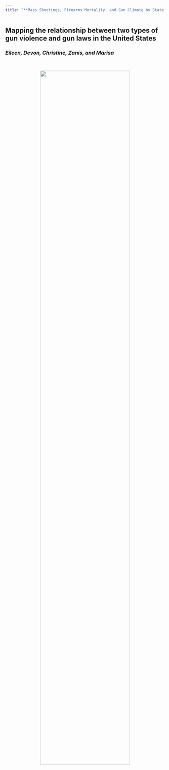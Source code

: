 ```yaml
---
title: "**Mass Shootings, Firearms Mortality, and Gun Climate by State in the US**"
---
```


## Mapping the relationship between two types of gun violence and gun laws in the United States

### *Eileen, Devon, Christine, Zanis, and Marisa* 

<br>

<center>
<img src="images/NYT_photo.jpg" style="width:75%">
</center>
